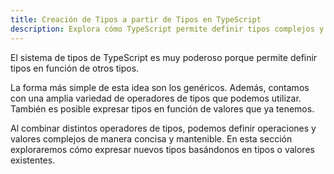 ```yaml
---
title: Creación de Tipos a partir de Tipos en TypeScript
description: Explora cómo TypeScript permite definir tipos complejos y reutilizables combinando genéricos, operadores de tipos y valores existentes para crear nuevas definiciones de tipos de forma concisa y mantenible.
---
```


El sistema de tipos de TypeScript es muy poderoso porque permite definir tipos en función de otros tipos.

La forma más simple de esta idea son los genéricos. Además, contamos con una amplia variedad de operadores de tipos que podemos utilizar. También es posible expresar tipos en función de valores que ya tenemos.

Al combinar distintos operadores de tipos, podemos definir operaciones y valores complejos de manera concisa y mantenible. En esta sección exploraremos cómo expresar nuevos tipos basándonos en tipos o valores existentes.

<OutletWrapper
  path="/documentacion/manual/manipulacion-de-tipos"
  name="typescript"
/>
